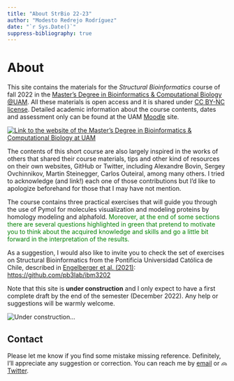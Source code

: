```yaml
---
title: "About StrBio 22-23"
author: "Modesto Redrejo Rodríguez"
date: "`r Sys.Date()`"
suppress-bibliography: true
---
```


# About

This site contains the materials for the *Structural Bioinformatics* course of fall 2022 in the [Master's Degree in Bioinformatics & Computational Biology \@UAM](https://www-uam-es.translate.goog/Medicina/MasterBioinformaticaBiologiaComputacional/1446820907497.htm?language=es&nodepath=M?ster+Universitario+en+Bioinform?tica+y+Biolog?a+Computacional&_x_tr_sl=es&_x_tr_tl=en&_x_tr_hl=es&_x_tr_pto=wapp). All these materials is open access and it is shared under [CC BY-NC license](https://creativecommons.org/licenses/by-nc/2.0/ "CC BY-NC license"). Detailed academic information about the course contents, dates and assessment only can be found at the UAM [Moodle](https://posgrado.uam.es/) site.

[![Link to the website of the Master's Degree in Bioinformatics & Computational Biology at UAM](pics/QR_master.png "Master's Degree in Bioinformatics & Computational Biology")](https://www-uam-es.translate.goog/Medicina/MasterBioinformaticaBiologiaComputacional/1446820907497.htm?language=es&nodepath=M?ster+Universitario+en+Bioinform?tica+y+Biolog?a+Computacional&_x_tr_sl=es&_x_tr_tl=en&_x_tr_hl=es&_x_tr_pto=wapp)

The contents of this short course are also largely inspired in the works of others that shared their course materials, tips and other kind of resources on their own websites, GitHub or Twitter, including Alexandre Bovin, Sergey Ovchinnikov, Martin Steinegger, Carlos Outeiral, among many others. I tried to acknowledge (and link!) each one of those contributions but I'd like to apologize beforehand for those that I may have not mention.

The course contains three practical exercises that will guide you through the use of Pymol for molecules visualization and modeling proteins by homology modeling and alphafold. [Moreover, at the end of some sections there are several questions highlighted in green that pretend to motivate you to think about the acquired knowledge and skills and go a little bit forward in the interpretation of the results.]{style="color:green"}

As a suggestion, I would also like to invite you to check the set of exercises on Structural Bioinformatics from the Pontificia Universidad Católica de Chile, described in [Engelberger et al. (2021)](https://pubs.acs.org/doi/10.1021/acs.jchemed.1c00022): <https://github.com/pb3lab/ibm3202>

Note that this site is **under construction** and I only expect to have a first complete draft by the end of the semester (December 2022). Any help or suggestions will be warmly welcome.

![](pics/8275a.jpg "Under construction...")

## Contact

Please let me know if you find some mistake missing reference. Definitely, I'll appreciate any suggestion or correction. You can reach me by [email](mailto::modesto.redrejo@uam.es) or [![](pics/tw.png "@mredrejo"){width="14" height="11"} Twitter](https://twitter.com/mredrejo "Twitter").
